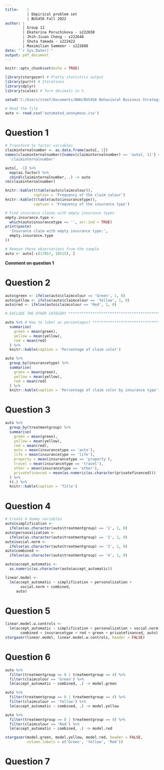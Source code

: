 ```yaml
---
title:    |
          | Empirical problem set
          | BUS456 Fall 2022
author: |
        | Group 12
        | Ekaterina Poruchikova - s222650
        | Jhih-Jiuan Cheng - s222648
        | Shuta Yamada - s222422
        | Maximilian Sammeer - s222688
date: "`r Sys.Date()`"
output: pdf_document
---
```


\newpage

```r
knitr::opts_chunk$set(echo = TRUE)
```

```r
library(stargazer) # Pretty statistics output
library(purrr) # Iterations
library(dplyr) 
library(scales) # Turn decimals in %
```



```r
setwd('C:/Users/steef/Documents/NHH/BUS456 Behavioral Business Strategy/BUS456-Assignment-1')

# Read the file
auto <- read.csv('automated_anonymous.csv')
```

# Question 1

```r
# Transform to factor variables
claiminternalnumber <- as.data.frame(auto[, 1])
names(claiminternalnumber)[names(claiminternalnumber) == 'auto[, 1]'] <-
  'claiminternalnumber'

auto[, -1] %>%
  map(as.factor) %>%
  cbind(claiminternalnumber, .) -> auto
rm(claiminternalnumber)

knitr::kable(t(table(auto$claimcolour)),
             caption = 'Frequency of the claim colour')
knitr::kable(t(table(auto$insurancetype)),
             caption = 'Frequency of the insurance type')

# Find insurance claims with empty insurance types
empty.insurance.type <-
  which(auto$insurancetype == '', arr.ind = TRUE)
print(paste(
  'Insurance claim with empty insurance type:',
  empty.insurance.type
))

# Remove these observations from the sample
auto <- auto[-c(17857, 18515), ]
```

**Comment on question 1**

# Question 2

```r
auto$green <- ifelse(auto$claimcolour == 'Green', 1, 0)
auto$yellow <- ifelse(auto$claimcolour == 'Yellow', 1, 0)
auto$red <- ifelse(auto$claimcolour == 'Red', 1, 0)

# EXCLUDE THE OTHER CATEGORY *************************************************************************

auto %>% # How to label as percentages? *******************************************************
  summarise(
    green = mean(green),
    yellow = mean(yellow),
    red = mean(red)
  ) %>%
  knitr::kable(caption = 'Percentage of claim color')

auto %>% 
  group_by(insurancetype) %>%
  summarise(
    green = mean(green),
    yellow = mean(yellow),
    red = mean(red)
  ) %>%
  knitr::kable(caption = 'Percentage of claim color by insurance type')
```

# Question 3


```r
auto %>%
  group_by(treatmentgroup) %>%
  summarise(
    green = mean(green),
    yellow = mean(yellow),
    red = mean(red),
    auto = mean(insurancetype == 'auto'),
    life = mean(insurancetype == 'life'),
    property = mean(insurancetype == 'property'),
    travel = mean(insurancetype == 'travel'),
    other = mean(insurancetype == 'other'),
    privatefinanced = mean(as.numeric(as.character(privatefinanced)))
  ) %>%
  t(.) %>%
  knitr::kable(caption = 'Title')

```

# Question 4

```r
# Create 4 dummy variables
auto$simplification <-
  ifelse(as.character(auto$treatmentgroup) == '1', 1, 0)
auto$personalization <-
  ifelse(as.character(auto$treatmentgroup) == '2', 1, 0)
auto$social.norm <-
  ifelse(as.character(auto$treatmentgroup) == '3', 1, 0)
auto$combined <-
  ifelse(as.character(auto$treatmentgroup) == '4', 1, 0)

auto$accept_automatic <-
  as.numeric(as.character(auto$accept_automatic))

linear.model <-
  lm(accept_automatic ~ simplification + personalization +
       social.norm + combined,
     auto)
```

# Question 5

```r
linear.model.w.controls <-
  lm(accept_automatic ~ simplification + personalization + social.norm + 
       combined + insurancetype + red + green + privatefinanced, auto)
stargazer(linear.model, linear.model.w.controls, header = FALSE)
```

# Question 6

```r
auto %>%
  filter(treatmentgroup == 0 | treatmentgroup == 4) %>%
  filter(claimcolour == 'Green') %>%
  lm(accept_automatic ~ combined, .) -> model.green

auto %>%
  filter(treatmentgroup == 0 | treatmentgroup == 4) %>%
  filter(claimcolour == 'Yellow') %>%
  lm(accept_automatic ~ combined, .) -> model.yellow

auto %>%
  filter(treatmentgroup == 0 | treatmentgroup == 4) %>%
  filter(claimcolour == 'Red') %>%
  lm(accept_automatic ~ combined, .) -> model.red

stargazer(model.green, model.yellow, model.red, header = FALSE, 
          column.labels = c('Green', 'Yellow', 'Red'))
```

# Question 7

```r

```
